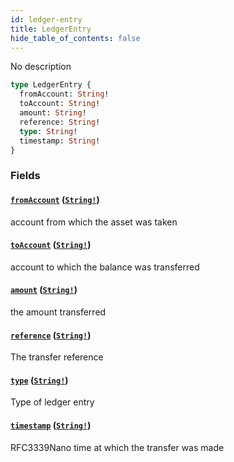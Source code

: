 ```yaml
---
id: ledger-entry
title: LedgerEntry
hide_table_of_contents: false
---
```



No description

```graphql
type LedgerEntry {
  fromAccount: String!
  toAccount: String!
  amount: String!
  reference: String!
  type: String!
  timestamp: String!
}
```


### Fields

#### [`fromAccount`](#) ([`String!`](/docs/testnet/graphql/scalars/string))

account from which the asset was taken


#### [`toAccount`](#) ([`String!`](/docs/testnet/graphql/scalars/string))

account to which the balance was transferred


#### [`amount`](#) ([`String!`](/docs/testnet/graphql/scalars/string))

the amount transferred


#### [`reference`](#) ([`String!`](/docs/testnet/graphql/scalars/string))

The transfer reference


#### [`type`](#) ([`String!`](/docs/testnet/graphql/scalars/string))

Type of ledger entry


#### [`timestamp`](#) ([`String!`](/docs/testnet/graphql/scalars/string))

RFC3339Nano time at which the transfer was made




